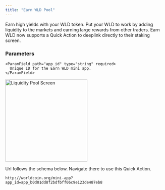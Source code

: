 ```yaml
---
title: "Earn WLD Pool"
---
```


Earn high yields with your WLD token. Put your WLD to work by adding liquidity to the markets and earning large rewards from other traders.
Earn WLD now supports a Quick Action to deeplink directly to their staking screen.

<div className="flex justify-between items-start">
  <div className="flex-1">
    <h3>Parameters</h3>

    <ParamField path="app_id" type="string" required>
      Unique ID for the Earn WLD mini app.
    </ParamField>

  </div>
  <div className="ml-5">
    <img
      src="/images/docs/mini-apps/quick-actions/earn-wld-qa.png"
      alt="Liquidity Pool Screen"
      className="m-auto block"
      width="260"
      style={{ maxWidth: "260px", height: "auto" }}
    />
  </div>
</div>

Url follows the schema below. Navigate there to use this Quick Action.

```
http://worldcoin.org/mini-app?app_id=app_b0d01dd8f2bdfbff06c9e123de487eb8
```

